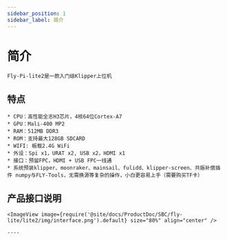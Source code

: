 ```yaml
---
sidebar_position: 1
sidebar_label: 简介
---
```



# 简介

    Fly-Pi-lite2是一款入门级Klipper上位机

## 特点

    * CPU：高性能全志H3芯片，4核64位Cortex-A7
    * GPU：Mali-400 MP2
    * RAM：512MB DDR3
    * ROM：支持最大128GB SDCARD
    * WIFI: 板载2.4G WiFi
    * 外设：Spi x1，URAT x2, USB x2，HDMI x1
    * 接口：预留FPC，HDMI + USB FPC一线通
    * 系统预装klipper、moonraker、mainsail、fulidd、klipper-screen、共振补偿插件 numpy与FLY-Tools，无需换源等复杂的操作，小白更容易上手（需要购买TF卡）

## 产品接口说明

    <ImageView image={require('@site/docs/ProductDoc/SBC/fly-lite/lite2/img/interface.png').default} size="80%" align="center" />

    ----